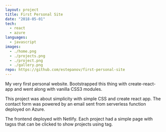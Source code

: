 ```yaml
---
layout: project
title: First Personal Site
date: "2018-05-01"
tech:
  - react
  - azure
languages:
  - javascript
images:
  - ./home.png
  - ./projects.png
  - ./project.png
  - ./gallery.png
repo: https://github.com/estepanov/first-personal-site
---
```


My very first personal website. Bootstrapped this thing with create-react-app and went along with vanilla CSS3 modules.

This project was about simplicity with simple CSS and create react app. The contact form was powered by an email sent from serverless function deployed on Azure.

The frontend deployed with Netlify. Each project had a simple page with tagss that can be clicked to show projects using tag.
